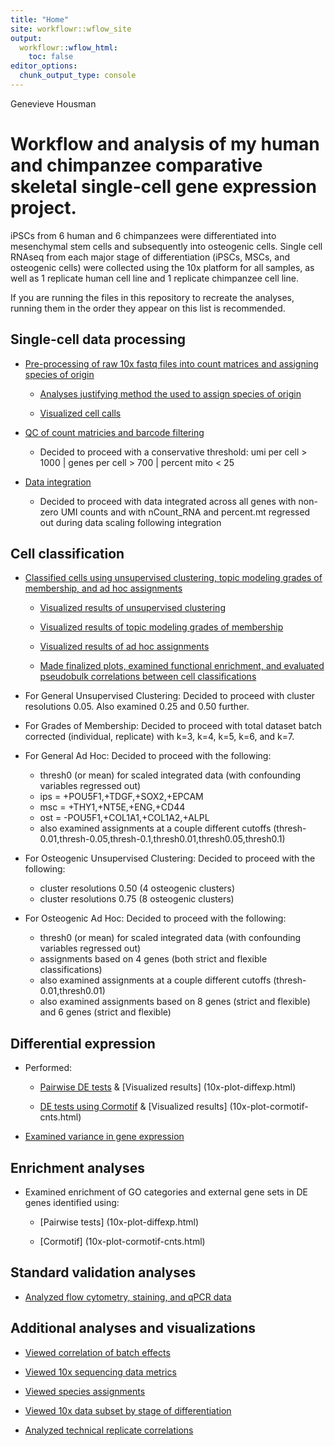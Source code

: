 ```yaml
---
title: "Home"
site: workflowr::wflow_site
output:
  workflowr::wflow_html:
    toc: false
editor_options:
  chunk_output_type: console
---
```


Genevieve Housman

# Workflow and analysis of my human and chimpanzee comparative skeletal single-cell gene expression project.

iPSCs from 6 human and 6 chimpanzees were differentiated into mesenchymal stem cells and subsequently into osteogenic cells. Single cell RNAseq from each major stage of differentiation (iPSCs, MSCs, and osteogenic cells) were collected using the 10x platform for all samples, as well as 1 replicate human cell line and 1 replicate chimpanzee cell line.

If you are running the files in this repository to recreate the analyses, running them in the order they appear on this list is recommended.

## Single-cell data processing

* [Pre-processing of raw 10x fastq files into count matrices and assigning species of origin](10x-data-1-process.html)

    + [Analyses justifying method the used to assign species of origin](10x-data-0-process-test.html)
    
    + [Visualized cell calls](10x-plot-cellcalling.html)

* [QC of count matricies and barcode filtering](10x-data-2-qc.html)

    + Decided to proceed with a conservative threshold: umi per cell > 1000 | genes per cell > 700 | percent mito < 25

* [Data integration](10x-data-3-integrate.html)

    + Decided to proceed with data integrated across all genes with non-zero UMI counts and with nCount_RNA and percent.mt regressed out during data scaling following integration
  
## Cell classification

* [Classified cells using unsupervised clustering, topic modeling grades of membership, and ad hoc assignments](10x-data-4-classification-tot.html)

    + [Visualized results of unsupervised clustering](10x-plot-classification-clusters.html)
    
    + [Visualized results of topic modeling grades of membership](10x-plot-classification-gom.html)
    
    + [Visualized results of ad hoc assignments](10x-plot-classification-adhoc.html)
    
    + [Made finalized plots, examined functional enrichment, and evaluated pseudobulk correlations between cell classifications](10x-plot-classification.html)
  
* For General Unsupervised Clustering: Decided to proceed with cluster resolutions 0.05. Also examined 0.25 and 0.50 further.

* For Grades of Membership: Decided to proceed with total dataset batch corrected (individual, replicate) with k=3, k=4, k=5, k=6, and k=7.

* For General Ad Hoc: Decided to proceed with the following:
  
    + thresh0 (or mean) for scaled integrated data (with confounding variables regressed out)
    + ips = +POU5F1,+TDGF,+SOX2,+EPCAM
    + msc = +THY1,+NT5E,+ENG,+CD44
    + ost = -POU5F1,+COL1A1,+COL1A2,+ALPL
    + also examined assignments at a couple different cutoffs (thresh-0.01,thresh-0.05,thresh-0.1,thresh0.01,thresh0.05,thresh0.1)
  
* For Osteogenic Unsupervised Clustering: Decided to proceed with the following:

    + cluster resolutions 0.50 (4 osteogenic clusters)
    + cluster resolutions 0.75 (8 osteogenic clusters)

* For Osteogenic Ad Hoc: Decided to proceed with the following:

    + thresh0 (or mean) for scaled integrated data (with confounding variables regressed out)
    + assignments based on 4 genes (both strict and flexible classifications)
    + also examined assignments at a couple different cutoffs (thresh-0.01,thresh0.01)
    + also examined assignments based on 8 genes (strict and flexible) and 6 genes (strict and flexible)

## Differential expression

* Performed:

    + [Pairwise DE tests](10x-data-5-diffexp.html) & [Visualized results] (10x-plot-diffexp.html)

    + [DE tests using Cormotif](10x-data-6-cormotif-cnts.html) & [Visualized results] (10x-plot-cormotif-cnts.html)
    
* [Examined variance in gene expression](10x-data-7-variance.html)

## Enrichment analyses

* Examined enrichment of GO categories and external gene sets in DE genes identified using:

    + [Pairwise tests] (10x-plot-diffexp.html)

    + [Cormotif] (10x-plot-cormotif-cnts.html)

## Standard validation analyses

* [Analyzed flow cytometry, staining, and qPCR data](10x-view-validation-data.html)

## Additional analyses and visualizations

* [Viewed correlation of batch effects](10x-view-batch-effects.html)

* [Viewed 10x sequencing data metrics](10x-view-data-metrics.html)

* [Viewed species assignments](10x-view-species assignments.html)

* [Viewed 10x data subset by stage of differentiation](10x-data-subsets.html)

* [Analyzed technical replicate correlations](10x-plot-replicate-correlations.html)
